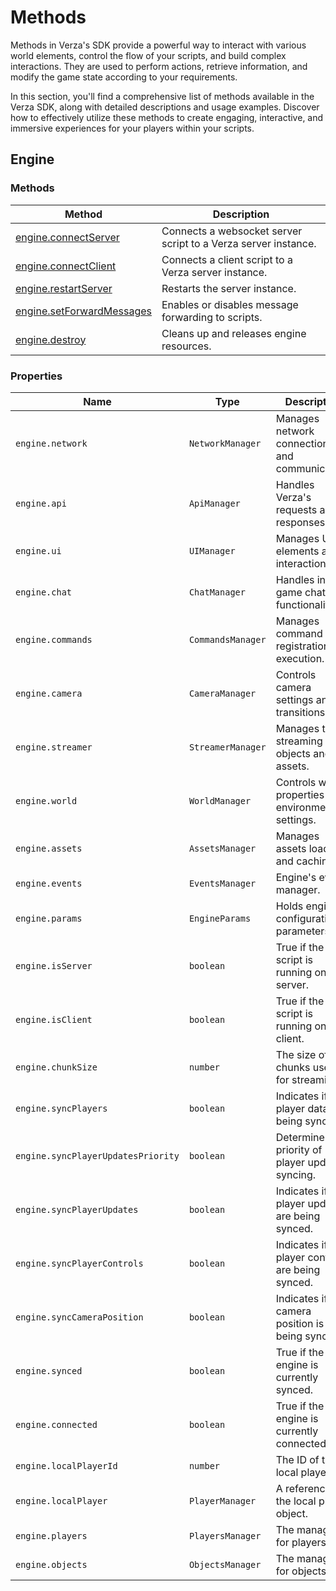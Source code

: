 
# Methods

Methods in Verza's SDK provide a powerful way to interact with various world elements, control the flow of your scripts, and build complex interactions. They are used to perform actions, retrieve information, and modify the game state according to your requirements.

In this section, you'll find a comprehensive list of methods available in the Verza SDK, along with detailed descriptions and usage examples. Discover how to effectively utilize these methods to create engaging, interactive, and immersive experiences for your players within your scripts.

<DocCardList />

## Engine

### Methods

| Method                                                   | Description                                                    |
| -------------------------------------------------------- | -------------------------------------------------------------- |
| [engine.connectServer](./engine/connectServer)           | Connects a websocket server script to a Verza server instance. |
| [engine.connectClient](./engine/connectClient)           | Connects a client script to a Verza server instance.           |
| [engine.restartServer](./engine/restartServer)           | Restarts the server instance.                                  |
| [engine.setForwardMessages](./engine/setForwardMessages) | Enables or disables message forwarding to scripts.             |
| [engine.destroy](./engine/destroy)                       | Cleans up and releases engine resources.                       |

### Properties

| Name                               | Type              | Description                                         |
| ---------------------------------- | ----------------- | --------------------------------------------------- |
| `engine.network`                   | `NetworkManager`  | Manages network connections and communication.      |
| `engine.api`                       | `ApiManager`      | Handles Verza's requests and responses.             |
| `engine.ui`                        | `UIManager`       | Manages UI elements and interactions.               |
| `engine.chat`                      | `ChatManager`     | Handles in-game chat functionality.                 |
| `engine.commands`                  | `CommandsManager` | Manages command registration and execution.         |
| `engine.camera`                    | `CameraManager`   | Controls camera settings and transitions.           |
| `engine.streamer`                  | `StreamerManager` | Manages the streaming of objects and assets.        |
| `engine.world`                     | `WorldManager`    | Controls world properties and environment settings. |
| `engine.assets`                    | `AssetsManager`   | Manages assets loading and caching.                 |
| `engine.events`                    | `EventsManager`   | Engine's events manager.                            |
| `engine.params`                    | `EngineParams`    | Holds engine configuration parameters.              |
| `engine.isServer`                  | `boolean`         | True if the script is running on the server.        |
| `engine.isClient`                  | `boolean`         | True if the script is running on the client.        |
| `engine.chunkSize`                 | `number`          | The size of the chunks used for streaming.          |
| `engine.syncPlayers`               | `boolean`         | Indicates if player data is being synced.           |
| `engine.syncPlayerUpdatesPriority` | `boolean`         | Determines the priority of player updates syncing.  |
| `engine.syncPlayerUpdates`         | `boolean`         | Indicates if player updates are being synced.       |
| `engine.syncPlayerControls`        | `boolean`         | Indicates if player controls are being synced.      |
| `engine.syncCameraPosition`        | `boolean`         | Indicates if camera position is being synced.       |
| `engine.synced`                    | `boolean`         | True if the engine is currently synced.             |
| `engine.connected`                 | `boolean`         | True if the engine is currently connected.          |
| `engine.localPlayerId`             | `number`          | The ID of the local player.                         |
| `engine.localPlayer`               | `PlayerManager`   | A reference to the local player object.             |
| `engine.players`                   | `PlayersManager`  | The manager for players.                            |
| `engine.objects`                   | `ObjectsManager`  | The manager for objects.                            |
